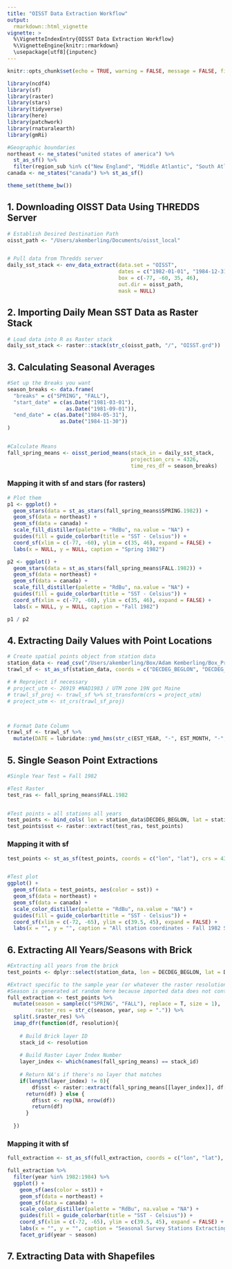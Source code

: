 ```yaml
---
title: "OISST Data Extraction Workflow"
output: 
  rmarkdown::html_vignette
vignette: >
  %\VignetteIndexEntry{OISST Data Extraction Workflow}
  %\VignetteEngine{knitr::rmarkdown}
  \usepackage[utf8]{inputenc}
---
```


```r
knitr::opts_chunk$set(echo = TRUE, warning = FALSE, message = FALSE, fig.align = "center")

library(ncdf4)
library(sf)
library(raster)
library(stars)
library(tidyverse)
library(here)
library(patchwork)
library(rnaturalearth)
library(gmRi)

#Geographic boundaries
northeast <- ne_states("united states of america") %>% 
  st_as_sf() %>% 
  filter(region_sub %in% c("New England", "Middle Atlantic", "South Atlantic"))
canada <- ne_states("canada") %>% st_as_sf()

theme_set(theme_bw())
```

## 1. Downloading OISST Data Using THREDDS Server

```r

# Establish Desired Destination Path
oisst_path <- "/Users/akemberling/Documents/oisst_local"


# Pull data from Thredds server
daily_sst_stack <- env_data_extract(data.set = "OISST", 
                                    dates = c("1982-01-01", "1984-12-31"), 
                                    box = c(-77, -60, 35, 46), 
                                    out.dir = oisst_path, 
                                    mask = NULL)


```

## 2. Importing Daily Mean SST Data as Raster Stack

```r
# Load data into R as Raster stack
daily_sst_stack <- raster::stack(str_c(oisst_path, "/", "OISST.grd"))
```

## 3. Calculating Seasonal Averages

```r
#Set up the Breaks you want
season_breaks <- data.frame(
  "breaks" = c("SPRING", "FALL"),
  "start_date" = c(as.Date("1981-03-01"), 
                   as.Date("1981-09-01")),
  "end_date" = c(as.Date("1984-05-31"), 
                 as.Date("1984-11-30"))
)


#Calculate Means
fall_spring_means <- oisst_period_means(stack_in = daily_sst_stack, 
                                        projection_crs = 4326, 
                                        time_res_df = season_breaks)
```


### Mapping it with sf and stars (for rasters)

```r
# Plot them
p1 <- ggplot() +
  geom_stars(data = st_as_stars(fall_spring_means$SPRING.1982)) +
  geom_sf(data = northeast) +
  geom_sf(data = canada) +
  scale_fill_distiller(palette = "RdBu", na.value = "NA") +
  guides(fill = guide_colorbar(title = "SST - Celsius")) +
  coord_sf(xlim = c(-77, -60), ylim = c(35, 46), expand = FALSE) +
  labs(x = NULL, y = NULL, caption = "Spring 1982")

p2 <- ggplot() +
  geom_stars(data = st_as_stars(fall_spring_means$FALL.1982)) +
  geom_sf(data = northeast) +
  geom_sf(data = canada) +
  scale_fill_distiller(palette = "RdBu", na.value = "NA") +
  guides(fill = guide_colorbar(title = "SST - Celsius")) +
  coord_sf(xlim = c(-77, -60), ylim = c(35, 46), expand = FALSE) +
  labs(x = NULL, y = NULL, caption = "Fall 1982")

p1 / p2
```


## 4. Extracting Daily Values with Point Locations

```r
# Create spatial points object from station data
station_data <- read_csv("/Users/akemberling/Box/Adam Kemberling/Box_Projects/Convergence_ML/data/trawldat.csv")
trawl_sf <- st_as_sf(station_data, coords = c("DECDEG_BEGLON", "DECDEG_BEGLAT"), crs = 4326)

# # Reproject if necessary
# project_utm <- 26919 #NAD1983 / UTM zone 19N got Maine
# trawl_sf_proj <- trawl_sf %>% st_transform(crs = project_utm)
# project_utm <- st_crs(trawl_sf_proj)



# Format Date Column
trawl_sf <- trawl_sf %>% 
  mutate(DATE = lubridate::ymd_hms(str_c(EST_YEAR, "-", EST_MONTH, "-", EST_DAY, " 12:00:00")))
```

## 5. Single Season Point Extractions

```r
#Single Year Test = Fall 1982

#Test Raster 
test_ras <- fall_spring_means$FALL.1982


#Test points = all stations all years
test_points <- bind_cols( lon = station_data$DECDEG_BEGLON, lat = station_data$DECDEG_BEGLAT)
test_points$sst <- raster::extract(test_ras, test_points)
```


### Mapping it with sf

```r
test_points <- st_as_sf(test_points, coords = c("lon", "lat"), crs = 4326)


#Test plot
ggplot() +
  geom_sf(data = test_points, aes(color = sst)) +
  geom_sf(data = northeast) +
  geom_sf(data = canada) +
  scale_color_distiller(palette = "RdBu", na.value = "NA") +
  guides(fill = guide_colorbar(title = "SST - Celsius")) +
  coord_sf(xlim = c(-72, -65), ylim = c(39.5, 45), expand = FALSE) +
  labs(x = "", y = "", caption = "All station coordinates - Fall 1982 SST Layer")

```

## 6. Extracting All Years/Seasons with Brick

```r

#Extracting all years from the brick
test_points <- dplyr::select(station_data, lon = DECDEG_BEGLON, lat = DECDEG_BEGLAT, year = EST_YEAR)

#Extract specific to the sample year (or whatever the raster resolution is)
#Season is generated at random here because imported data does not contain that information
full_extraction <- test_points %>% 
  mutate(season = sample(c("SPRING", "FALL"), replace = T, size = 1),
         raster_res = str_c(season, year, sep = ".")) %>% 
  split(.$raster_res) %>% 
  imap_dfr(function(df, resolution){
    
    # Build Brick layer ID
    stack_id <- resolution
    
    # Build Raster Layer Index Number
    layer_index <- which(names(fall_spring_means) == stack_id)
    
    # Return NA's if there's no layer that matches
    if(length(layer_index) != 0){
        df$sst <- raster::extract(fall_spring_means[[layer_index]], df[, c("lon", "lat")])
      return(df) } else {
        df$sst <- rep(NA, nrow(df))
        return(df)
      }
    
  })
```





### Mapping it with sf

```r
full_extraction <- st_as_sf(full_extraction, coords = c("lon", "lat"), crs = 4326)

full_extraction %>% 
  filter(year %in% 1982:1984) %>% 
  ggplot() +
    geom_sf(aes(color = sst)) +
    geom_sf(data = northeast) +
    geom_sf(data = canada) +
    scale_color_distiller(palette = "RdBu", na.value = "NA") +
    guides(fill = guide_colorbar(title = "SST - Celsius")) +
    coord_sf(xlim = c(-72, -65), ylim = c(39.5, 45), expand = FALSE) +
    labs(x = "", y = "", caption = "Seasonal Survey Stations Extracting Matching SST Means") +
    facet_grid(year ~ season)
```


## 7. Extracting Data with Shapefiles

```r

```

